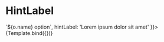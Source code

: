 


<Meta title="Components/CheckboxGroup/HintLabel" component={VvCheckboxGroup} />

# HintLabel

<Canvas>
	<Story
		name="HintLabel"
		args={{
			name: 'vv-group-options-hint-label',
			options: [
				{ value: 1, name: 'First' },
				{ value: 2, name: 'Second' },
				{ value: 3, name: 'Third' }
			],
			optionLabel: (o) => `${o.name} option`,
			hintLabel: 'Lorem ipsum dolor sit amet'
		}}>
		{Template.bind({})}
	</Story>
</Canvas>
